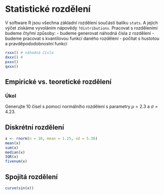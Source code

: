 # Statistické rozdělení

V software R jsou všechna základní rozdělení součástí balíku `stats`. A jejich výčet získáme vyvoláním nápovědy `?distributions`. Pracovat s rozděleními budeme čtyřmi způsoby: - budeme generovat náhodná čísla z rozdělení - budeme pracovat s kvantilovou funkcí daného rozdělení - počítat s hustotou a pravděpododobnostní funkcí 

```r
rxxx() # náhodná čísla
dxxx() # 
pxxx()
qxxx()
```

## Empirické vs. teoretické rozdělení

### Úkol

Generujte 10 čísel s pomocí normálního rozdělení s parametry $\mu = 2.3$ a $\sigma = 4.23$.

## Diskrétní rozdělení

```r
x <- rnorm(n = 10, mean = 1.25, sd = 5.36)
mean(x)
sum(x)
median(x)
IQR(x)
fivenum(x)
```

## Spojitá rozdělení

```r
curve(sin(x))
```
